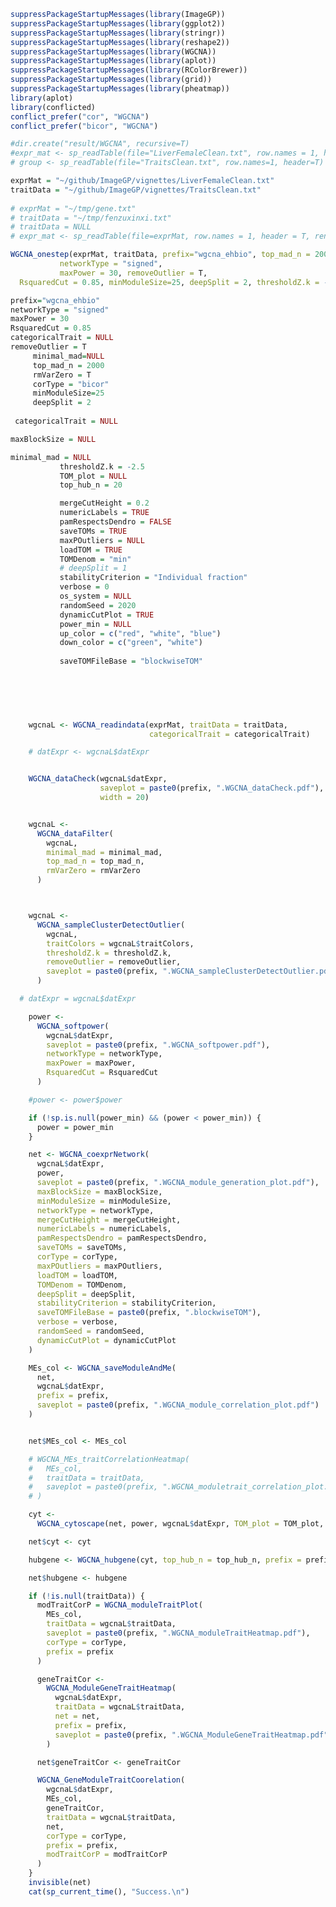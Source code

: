 ```r


suppressPackageStartupMessages(library(ImageGP))
suppressPackageStartupMessages(library(ggplot2))
suppressPackageStartupMessages(library(stringr))
suppressPackageStartupMessages(library(reshape2))
suppressPackageStartupMessages(library(WGCNA))
suppressPackageStartupMessages(library(aplot))
suppressPackageStartupMessages(library(RColorBrewer))
suppressPackageStartupMessages(library(grid))
suppressPackageStartupMessages(library(pheatmap))
library(aplot)
library(conflicted)
conflict_prefer("cor", "WGCNA")
conflict_prefer("bicor", "WGCNA")

#dir.create("result/WGCNA", recursive=T)
#expr_mat <- sp_readTable(file="LiverFemaleClean.txt", row.names = 1, header = T)
# group <- sp_readTable(file="TraitsClean.txt", row.names=1, header=T)

exprMat = "~/github/ImageGP/vignettes/LiverFemaleClean.txt"  
traitData = "~/github/ImageGP/vignettes/TraitsClean.txt"
           
# exprMat = "~/tmp/gene.txt"
# traitData = "~/tmp/fenzuxinxi.txt"  
# traitData = NULL
# expr_mat <- sp_readTable(file=exprMat, row.names = 1, header = T, renameDuplicateRowNames = T)

WGCNA_onestep(exprMat, traitData, prefix="wgcna_ehbio", top_mad_n = 2000, corType = "bicor",
           networkType = "signed",
           maxPower = 30, removeOutlier = T,
  RsquaredCut = 0.85, minModuleSize=25, deepSplit = 2, thresholdZ.k = -2.5, randomSeed = 2020)

prefix="wgcna_ehbio"
networkType = "signed"
maxPower = 30
RsquaredCut = 0.85
categoricalTrait = NULL
removeOutlier = T
     minimal_mad=NULL
     top_mad_n = 2000
     rmVarZero = T
     corType = "bicor"
     minModuleSize=25
     deepSplit = 2
          
 categoricalTrait = NULL

maxBlockSize = NULL

minimal_mad = NULL
           thresholdZ.k = -2.5
           TOM_plot = NULL
           top_hub_n = 20

           mergeCutHeight = 0.2
           numericLabels = TRUE
           pamRespectsDendro = FALSE
           saveTOMs = TRUE
           maxPOutliers = NULL
           loadTOM = TRUE
           TOMDenom = "min"
           # deepSplit = 1
           stabilityCriterion = "Individual fraction"
           verbose = 0
           os_system = NULL
           randomSeed = 2020
           dynamicCutPlot = TRUE
           power_min = NULL
           up_color = c("red", "white", "blue")
           down_color = c("green", "white")
           
           saveTOMFileBase = "blockwiseTOM"
           
           
           



    wgcnaL <- WGCNA_readindata(exprMat, traitData = traitData,
                               categoricalTrait = categoricalTrait)

    # datExpr <- wgcnaL$datExpr


    WGCNA_dataCheck(wgcnaL$datExpr,
                    saveplot = paste0(prefix, ".WGCNA_dataCheck.pdf"),
                    width = 20)


    wgcnaL <-
      WGCNA_dataFilter(
        wgcnaL,
        minimal_mad = minimal_mad,
        top_mad_n = top_mad_n,
        rmVarZero = rmVarZero
      )



    wgcnaL <-
      WGCNA_sampleClusterDetectOutlier(
        wgcnaL,
        traitColors = wgcnaL$traitColors,
        thresholdZ.k = thresholdZ.k,
        removeOutlier = removeOutlier,
        saveplot = paste0(prefix, ".WGCNA_sampleClusterDetectOutlier.pdf")
      )

  # datExpr = wgcnaL$datExpr

    power <-
      WGCNA_softpower(
        wgcnaL$datExpr,
        saveplot = paste0(prefix, ".WGCNA_softpower.pdf"),
        networkType = networkType,
        maxPower = maxPower,
        RsquaredCut = RsquaredCut
      )

    #power <- power$power

    if (!sp.is.null(power_min) && (power < power_min)) {
      power = power_min
    }

    net <- WGCNA_coexprNetwork(
      wgcnaL$datExpr,
      power,
      saveplot = paste0(prefix, ".WGCNA_module_generation_plot.pdf"),
      maxBlockSize = maxBlockSize,
      minModuleSize = minModuleSize,
      networkType = networkType,
      mergeCutHeight = mergeCutHeight,
      numericLabels = numericLabels,
      pamRespectsDendro = pamRespectsDendro,
      saveTOMs = saveTOMs,
      corType = corType,
      maxPOutliers = maxPOutliers,
      loadTOM = loadTOM,
      TOMDenom = TOMDenom,
      deepSplit = deepSplit,
      stabilityCriterion = stabilityCriterion,
      saveTOMFileBase = paste0(prefix, ".blockwiseTOM"),
      verbose = verbose,
      randomSeed = randomSeed,
      dynamicCutPlot = dynamicCutPlot
    )

    MEs_col <- WGCNA_saveModuleAndMe(
      net,
      wgcnaL$datExpr,
      prefix = prefix,
      saveplot = paste0(prefix, ".WGCNA_module_correlation_plot.pdf")
    )


    net$MEs_col <- MEs_col

    # WGCNA_MEs_traitCorrelationHeatmap(
    #   MEs_col,
    #   traitData = traitData,
    #   saveplot = paste0(prefix, ".WGCNA_moduletrait_correlation_plot.pdf")
    # )

    cyt <-
      WGCNA_cytoscape(net, power, wgcnaL$datExpr, TOM_plot = TOM_plot, prefix = prefix)

    net$cyt <- cyt

    hubgene <- WGCNA_hubgene(cyt, top_hub_n = top_hub_n, prefix = prefix)

    net$hubgene <- hubgene

    if (!is.null(traitData)) {
      modTraitCorP = WGCNA_moduleTraitPlot(
        MEs_col,
        traitData = wgcnaL$traitData,
        saveplot = paste0(prefix, ".WGCNA_moduleTraitHeatmap.pdf"),
        corType = corType,
        prefix = prefix
      )

      geneTraitCor <-
        WGCNA_ModuleGeneTraitHeatmap(
          wgcnaL$datExpr,
          traitData = wgcnaL$traitData,
          net = net,
          prefix = prefix,
          saveplot = paste0(prefix, ".WGCNA_ModuleGeneTraitHeatmap.pdf")
        )

      net$geneTraitCor <- geneTraitCor

      WGCNA_GeneModuleTraitCoorelation(
        wgcnaL$datExpr,
        MEs_col,
        geneTraitCor,
        traitData = wgcnaL$traitData,
        net,
        corType = corType,
        prefix = prefix,
        modTraitCorP = modTraitCorP
      )
    }
    invisible(net)
    cat(sp_current_time(), "Success.\n")
```


